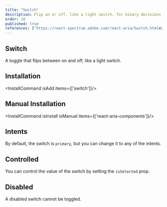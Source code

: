 ```yaml
---
title: "Switch"
description: Flip on or off, like a light switch, for binary decisions that need a simple tap to toggle states.
order: 10
published: true
references: ["https://react-spectrum.adobe.com/react-aria/Switch.html#props"]
---
```


## Switch
A toggle that flips between on and off, like a light switch.
<How toUse="forms/switch-demo" />

## Installation
<InstallCommand isAdd items={['switch']}/>

## Manual Installation

<InstallCommand isInstall isManual items={['react-aria-components']}/>

<SourceCode toShow='switch'/>

## Intents
By default, the switch is `primary`, but you can change it to any of the intents.

<How toUse="forms/switch-variant-demo"/>

## Controlled
You can control the value of the switch by setting the `isSelected` prop.
<How toUse="forms/switch-controlled-demo" />

## Disabled
A disabled switch cannot be toggled.
<How toUse="forms/switch-disabled-demo" disabled />
